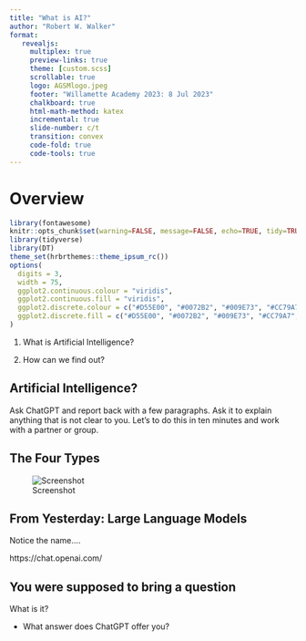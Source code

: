 ```yaml
---
title: "What is AI?"
author: "Robert W. Walker"
format: 
   revealjs:
     multiplex: true
     preview-links: true
     theme: [custom.scss]
     scrollable: true
     logo: AGSMlogo.jpeg
     footer: "Willamette Academy 2023: 8 Jul 2023"
     chalkboard: true
     html-math-method: katex
     incremental: true
     slide-number: c/t
     transition: convex
     code-fold: true
     code-tools: true
---
```


# Overview

<link href="//netdna.bootstrapcdn.com/font-awesome/4.1.0/css/font-awesome.min.css" rel="stylesheet">

```r
library(fontawesome)
knitr::opts_chunk$set(warning=FALSE, message=FALSE, echo=TRUE, tidy=TRUE, comment=NA, prompt=FALSE, fig.height=6, fig.width=6.5, fig.retina = 3, dev = 'svg', eval=TRUE)
library(tidyverse)
library(DT)
theme_set(hrbrthemes::theme_ipsum_rc())
options(
  digits = 3,
  width = 75,
  ggplot2.continuous.colour = "viridis",
  ggplot2.continuous.fill = "viridis",
  ggplot2.discrete.colour = c("#D55E00", "#0072B2", "#009E73", "#CC79A7", "#E69F00", "#56B4E9", "#F0E442"),
  ggplot2.discrete.fill = c("#D55E00", "#0072B2", "#009E73", "#CC79A7", "#E69F00", "#56B4E9", "#F0E442")
)
```

1. What is Artificial Intelligence?

2. How can we find out?

## Artificial Intelligence?

Ask ChatGPT and report back with a few paragraphs.  Ask it to explain anything that is not clear to you.  Let's to do this in ten minutes and work with a partner or group.

## The Four Types

![Screenshot](img/Screenshot 2023-07-08 at 12.36.34 PM.png)

## From Yesterday: Large Language Models

Notice the name....

https://chat.openai.com/

## You were supposed to bring a question

What is it?  

+ What answer does ChatGPT offer you?

